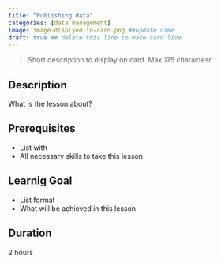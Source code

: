 ```yaml
---
title: "Publishing data"
categories: [data management]
image: image-displyed-in-card.png ##update name
draft: true ## delete this line to make card live
---
```


> Short description to display on card. Max 175 charactesr.

## Description

What is the lesson about?

## Prerequisites

-   List with
-   All necessary skills to take this lesson

## Learnig Goal

-   List format
-   What will be achieved in this lesson

## Duration

2 hours
